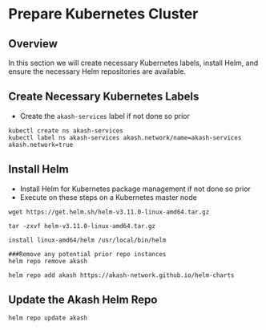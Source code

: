 # Prepare Kubernetes Cluster

## Overview

In this section we will create necessary Kubernetes labels, install Helm, and ensure the necessary Helm repositories are available.

## Create Necessary Kubernetes Labels

* Create the `akash-services` label if not done so prior

```
kubectl create ns akash-services
kubectl label ns akash-services akash.network/name=akash-services akash.network=true
```

## Install Helm

* Install Helm for Kubernetes package management if not done so prior
* Execute on these steps on a Kubernetes master node

```
wget https://get.helm.sh/helm-v3.11.0-linux-amd64.tar.gz

tar -zxvf helm-v3.11.0-linux-amd64.tar.gz

install linux-amd64/helm /usr/local/bin/helm

###Remove any potential prior repo instances
helm repo remove akash

helm repo add akash https://akash-network.github.io/helm-charts
```

## Update the Akash Helm Repo

```
helm repo update akash
```

